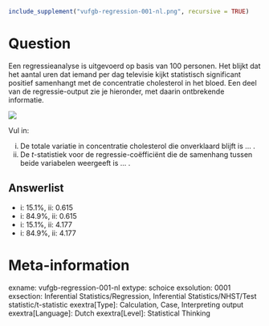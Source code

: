 ```{r, echo = FALSE, results = "hide"}
include_supplement("vufgb-regression-001-nl.png", recursive = TRUE)
```

Question
========
Een regressieanalyse is uitgevoerd op basis van 100 personen. Het blijkt dat het aantal uren dat iemand per dag televisie kijkt statistisch significant positief samenhangt met de concentratie cholesterol in het bloed. Een deel van de regressie-output zie je hieronder, met daarin ontbrekende informatie. 

![](vufgb-regression-001-nl.png)

Vul in: 

i. De totale variatie in concentratie cholesterol die onverklaard blijft is ... .
ii. De *t*-statistiek voor de regressie-coëfficiënt die de samenhang tussen beide variabelen weergeeft is ... .

Answerlist
----------
* i: 15.1%, ii: 0.615
* i: 84.9%, ii: 0.615
* i: 15.1%, ii: 4.177
* i: 84.9%, ii: 4.177

Meta-information
================
exname: vufgb-regression-001-nl
extype: schoice
exsolution: 0001
exsection: Inferential Statistics/Regression, Inferential Statistics/NHST/Test statistic/t-statistic
exextra[Type]: Calculation, Case, Interpreting output
exextra[Language]: Dutch
exextra[Level]: Statistical Thinking